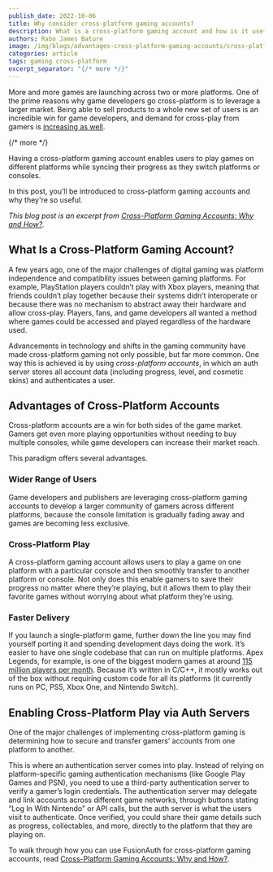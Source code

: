 ```yaml
---
publish_date: 2022-10-06 
title: Why consider cross-platform gaming accounts?
description: What is a cross-platform gaming account and how is it useful?
authors: Rabo James Bature
image: /img/blogs/advantages-cross-platform-gaming-accounts/cross-platform-gaming-account-advantages.png
categories: article
tags: gaming cross-platform
excerpt_separator: "{/* more */}"
---
```


More and more games are launching across two or more platforms. One of the prime reasons why game developers go cross-platform is to leverage a larger market. Being able to sell products to a whole new set of users is an incredible win for game developers, and demand for cross-play from gamers is [increasing as well](https://blog.unity.com/games/why-demand-for-cross-platform-multiplayer-games-is-growing-2021).

{/* more */}

Having a cross-platform gaming account enables users to play games on different platforms while syncing their progress as they switch platforms or consoles.

In this post, you’ll be introduced to cross-platform gaming accounts and why they're so useful.

_This blog post is an excerpt from [Cross-Platform Gaming Accounts: Why and How?](/learn/expert-advice/gaming-entertainment/cross-platform-game-accounts)._

## What Is a Cross-Platform Gaming Account?

A few years ago, one of the major challenges of digital gaming was platform independence and compatibility issues between gaming platforms. For example, PlayStation players couldn’t play with Xbox players, meaning that friends couldn’t play together because their systems didn’t interoperate or because there was no mechanism to abstract away their hardware and allow cross-play. Players, fans, and game developers all wanted a method where games could be accessed and played regardless of the hardware used.

Advancements in technology and shifts in the gaming community have made cross-platform gaming not only possible, but far more common. One way this is achieved is by using *cross-platform accounts*, in which an auth server stores all account data (including progress, level, and cosmetic skins) and authenticates a user.

## Advantages of Cross-Platform Accounts

Cross-platform accounts are a win for both sides of the game market. Gamers get even more playing opportunities without needing to buy multiple consoles, while game developers can increase their market reach.

This paradigm offers several advantages.

### Wider Range of Users

Game developers and publishers are leveraging cross-platform gaming accounts to develop a larger community of gamers across different platforms, because the console limitation is gradually fading away and games are becoming less exclusive.

### Cross-Platform Play

A cross-platform gaming account allows users to play a game on one platform with a particular console and then smoothly transfer to another platform or console. Not only does this enable gamers to save their progress no matter where they’re playing, but it allows them to play their favorite games without worrying about what platform they’re using. 

### Faster Delivery

If you launch a single-platform game, further down the line you may find yourself porting it and spending development days doing the work. It’s easier to have one single codebase that can run on multiple platforms. Apex Legends, for example, is one of the biggest modern games at around [115 million players per month](https://activeplayer.io/apex-legends-live-player-count-and-statistics/). Because it’s written in C/C++, it mostly works out of the box without requiring custom code for all its platforms (it currently runs on PC, PS5, Xbox One, and Nintendo Switch).

## Enabling Cross-Platform Play via Auth Servers

One of the major challenges of implementing cross-platform gaming is determining how to secure and transfer gamers’ accounts from one platform to another.

This is where an authentication server comes into play. Instead of relying on platform-specific gaming authentication mechanisms (like Google Play Games and PSN), you need to use a third-party authentication server to verify a gamer’s login credentials. The authentication server may delegate and link accounts across different game networks, through buttons stating “Log In With Nintendo” or API calls, but the auth server is what the users visit to authenticate. Once verified, you could share their game details such as progress, collectables, and more, directly to the platform that they are playing on.

To walk through how you can use FusionAuth for cross-platform gaming accounts, read [Cross-Platform Gaming Accounts: Why and How?](/learn/expert-advice/gaming-entertainment/cross-platform-game-accounts).
